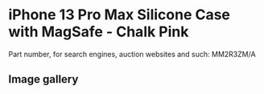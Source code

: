 
# iPhone 13 Pro Max Silicone Case with MagSafe - Chalk Pink

Part number, for search engines, auction websites and such: MM2R3ZM/A

## Image gallery

<div style={{ width: "768px" }}>
  <GalleryComponent
    images={[
      {
        original: "/everysource/MM2R3.webp",
        thumbnail: "/everypreview/MM2R3.webp",
      },
      {
        original: "/everysource/MM2R3_AV1.webp",
        thumbnail: "/everypreview/MM2R3_AV1.webp",
      },
      {
        original: "/everysource/MM2R3_AV2.webp",
        thumbnail: "/everypreview/MM2R3_AV2.webp",
      },
      {
        original: "/everysource/MM2R3_AV3.webp",
        thumbnail: "/everypreview/MM2R3_AV3.webp",
      },
      {
        original: "/everysource/MM2R3_AV4.webp",
        thumbnail: "/everypreview/MM2R3_AV4.webp",
      }
    ]}
  />
</div>
